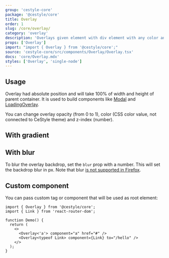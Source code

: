```yaml
---
group: 'cestyle-core'
package: '@cestyle/core'
title: Overlay
order: 1
slug: /core/overlay/
category: 'overlay'
description: 'Overlays given element with div element with any color and opacity'
props: ['Overlay']
import: "import { Overlay } from '@cestyle/core';"
source: 'cestyle-core/src/components/Overlay/Overlay.tsx'
docs: 'core/Overlay.mdx'
styles: ['Overlay', 'single-node']
---
```



## Usage

Overlay had absolute position and will take 100% of width and height of parent container.
It is used to build components like [Modal](/core/modal/) and [LoadingOverlay](/core/loading-overlay/).

You can change overlay opacity (from 0 to 1), color (CSS color value, not connected to CeStyle theme) and z-index (number).

<Demo data={OverlayDemos.usage} />

## With gradient

<Demo data={OverlayDemos.gradient} />

## With blur

To blur the overlay backdrop, set the `blur` prop with a number. This will set the backdrop blur in px.
Note that blur [is not supported in Firefox](https://caniuse.com/css-backdrop-filter).

<Demo data={OverlayDemos.blur} />

## Custom component

You can pass custom tag or component that will be used as root element:

```tsx
import { Overlay } from '@cestyle/core';
import { Link } from 'react-router-dom';

function Demo() {
  return (
    <>
      <Overlay<'a'> component="a" href="#" />
      <Overlay<typeof Link> component={Link} to="/hello" />
    </>
  );
}
```
